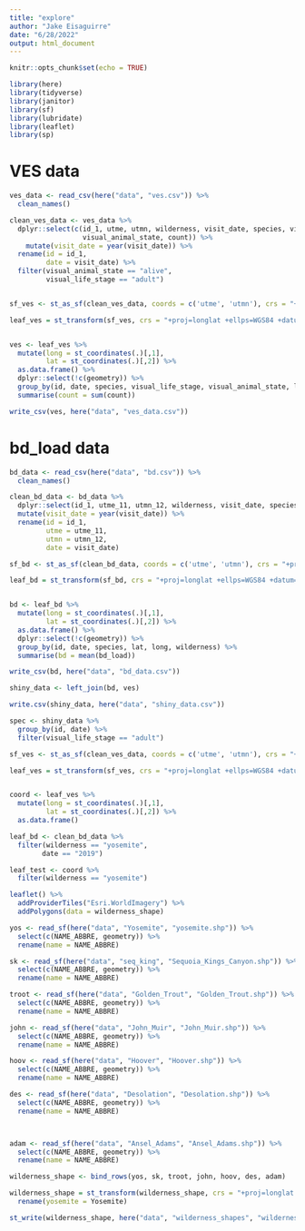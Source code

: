 ```yaml
---
title: "explore"
author: "Jake Eisaguirre"
date: "6/28/2022"
output: html_document
---
```


```r
knitr::opts_chunk$set(echo = TRUE)

library(here)
library(tidyverse)
library(janitor)
library(sf)
library(lubridate)
library(leaflet)
library(sp)
```

# VES data
```r
ves_data <- read_csv(here("data", "ves.csv")) %>% 
  clean_names()

clean_ves_data <- ves_data %>% 
  dplyr::select(c(id_1, utme, utmn, wilderness, visit_date, species, visual_life_stage, 
                  visual_animal_state, count)) %>% 
    mutate(visit_date = year(visit_date)) %>% 
  rename(id = id_1,
         date = visit_date) %>% 
  filter(visual_animal_state == "alive",
         visual_life_stage == "adult")


sf_ves <- st_as_sf(clean_ves_data, coords = c('utme', 'utmn'), crs = "+proj=utm +zone=11")

leaf_ves = st_transform(sf_ves, crs = "+proj=longlat +ellps=WGS84 +datum=WGS84")


ves <- leaf_ves %>% 
  mutate(long = st_coordinates(.)[,1],
         lat = st_coordinates(.)[,2]) %>% 
  as.data.frame() %>% 
  dplyr::select(!c(geometry)) %>% 
  group_by(id, date, species, visual_life_stage, visual_animal_state, lat, long, ) %>% 
  summarise(count = sum(count))

write_csv(ves, here("data", "ves_data.csv"))


```

# bd_load data
```r
bd_data <- read_csv(here("data", "bd.csv")) %>% 
  clean_names()

clean_bd_data <- bd_data %>% 
  dplyr::select(id_1, utme_11, utmn_12, wilderness, visit_date, species, bd_load) %>% 
  mutate(visit_date = year(visit_date)) %>% 
  rename(id = id_1,
         utme = utme_11,
         utmn = utmn_12,
         date = visit_date)

sf_bd <- st_as_sf(clean_bd_data, coords = c('utme', 'utmn'), crs = "+proj=utm +zone=11")

leaf_bd = st_transform(sf_bd, crs = "+proj=longlat +ellps=WGS84 +datum=WGS84")


bd <- leaf_bd %>% 
  mutate(long = st_coordinates(.)[,1],
         lat = st_coordinates(.)[,2]) %>% 
  as.data.frame() %>% 
  dplyr::select(!c(geometry)) %>% 
  group_by(id, date, species, lat, long, wilderness) %>% 
  summarise(bd = mean(bd_load))

write_csv(bd, here("data", "bd_data.csv"))

shiny_data <- left_join(bd, ves)

write.csv(shiny_data, here("data", "shiny_data.csv"))

```


```r

spec <- shiny_data %>% 
  group_by(id, date) %>% 
  filter(visual_life_stage == "adult")
```


```r
sf_ves <- st_as_sf(clean_ves_data, coords = c('utme', 'utmn'), crs = "+proj=utm +zone=11")

leaf_ves = st_transform(sf_ves, crs = "+proj=longlat +ellps=WGS84 +datum=WGS84")


coord <- leaf_ves %>% 
  mutate(long = st_coordinates(.)[,1],
         lat = st_coordinates(.)[,2]) %>% 
  as.data.frame() 


```


```r

leaf_bd <- clean_bd_data %>% 
  filter(wilderness == "yosemite",
        date == "2019")

leaf_test <- coord %>% 
  filter(wilderness == "yosemite")

leaflet() %>% 
  addProviderTiles("Esri.WorldImagery") %>% 
  addPolygons(data = wilderness_shape)

```

```r

yos <- read_sf(here("data", "Yosemite", "yosemite.shp")) %>% 
  select(c(NAME_ABBRE, geometry)) %>% 
  rename(name = NAME_ABBRE)

sk <- read_sf(here("data", "seq_king", "Sequoia_Kings_Canyon.shp")) %>% 
  select(c(NAME_ABBRE, geometry)) %>% 
  rename(name = NAME_ABBRE)

troot <- read_sf(here("data", "Golden_Trout", "Golden_Trout.shp")) %>% 
  select(c(NAME_ABBRE, geometry)) %>% 
  rename(name = NAME_ABBRE)

john <- read_sf(here("data", "John_Muir", "John_Muir.shp")) %>% 
  select(c(NAME_ABBRE, geometry)) %>% 
  rename(name = NAME_ABBRE)

hoov <- read_sf(here("data", "Hoover", "Hoover.shp")) %>% 
  select(c(NAME_ABBRE, geometry)) %>% 
  rename(name = NAME_ABBRE)

des <- read_sf(here("data", "Desolation", "Desolation.shp")) %>% 
  select(c(NAME_ABBRE, geometry)) %>% 
  rename(name = NAME_ABBRE)



adam <- read_sf(here("data", "Ansel_Adams", "Ansel_Adams.shp")) %>% 
  select(c(NAME_ABBRE, geometry)) %>% 
  rename(name = NAME_ABBRE)

wilderness_shape <- bind_rows(yos, sk, troot, john, hoov, des, adam)

wilderness_shape = st_transform(wilderness_shape, crs = "+proj=longlat +ellps=WGS84 +datum=WGS84") %>% 
  rename(yosemite = Yosemite)

st_write(wilderness_shape, here("data", "wilderness_shapes", "wilderness.shp"))

```

